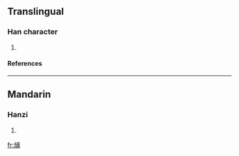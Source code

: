==Translingual==
===Han character===
{{Han char|rn=86|rad=火|as=07|sn=11|four=9382<sub>7</sub>|canj=火戈十月 (FIJB)}}
# {{defn|Han|sort=火07}}
====References====
{{Han ref|kx=0671.150|dkj=19043|dj=1080.120|hdz=32203.110|uh=70F3|ud=28915|bh=D650|bd=54864}}

----
==Mandarin==
===Hanzi===
{{cmn-hanzi|pin=[[pǔ]] ([[pu3]])|wg=p'u<sup>3</sup>}}
# {{defn|Mandarin}}

[[fr:烳]]